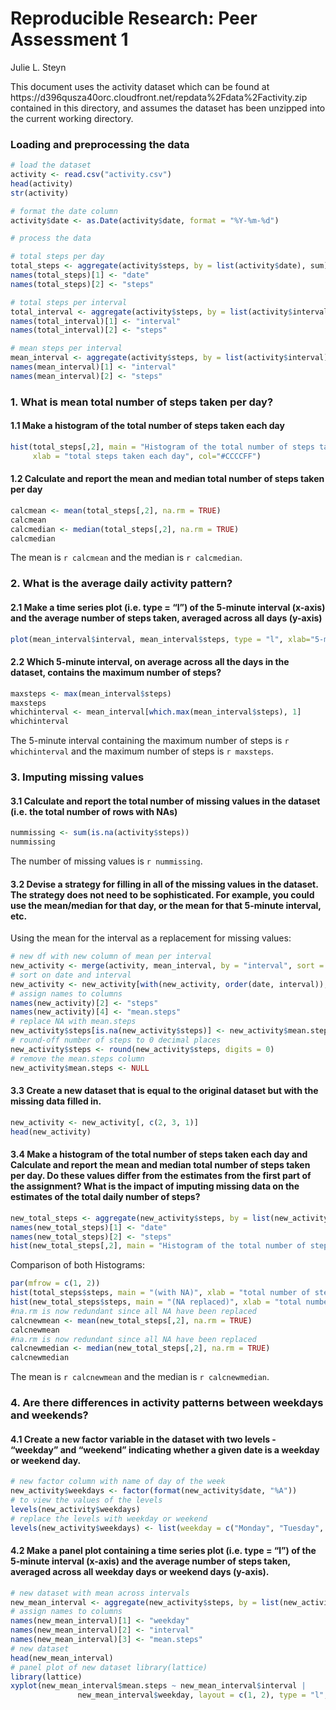 Reproducible Research: Peer Assessment 1
==============================================================================================
Julie L. Steyn

This document uses the activity dataset which can be found at https://d396qusza40orc.cloudfront.net/repdata%2Fdata%2Factivity.zip contained in this directory, and assumes the dataset has been unzipped into the current working directory.

### Loading and preprocessing the data


```r
# load the dataset
activity <- read.csv("activity.csv")
head(activity)
str(activity)

```


```r
# format the date column
activity$date <- as.Date(activity$date, format = "%Y-%m-%d")

```


```r
# process the data

# total steps per day
total_steps <- aggregate(activity$steps, by = list(activity$date), sum)
names(total_steps)[1] <- "date"
names(total_steps)[2] <- "steps"

# total steps per interval
total_interval <- aggregate(activity$steps, by = list(activity$interval), sum, na.rm = TRUE)
names(total_interval)[1] <- "interval"
names(total_interval)[2] <- "steps"

# mean steps per interval
mean_interval <- aggregate(activity$steps, by = list(activity$interval), mean, na.rm = TRUE)
names(mean_interval)[1] <- "interval"
names(mean_interval)[2] <- "steps"

```


### 1. What is mean total number of steps taken per day?

#### 1.1 Make a histogram of the total number of steps taken each day
```r
hist(total_steps[,2], main = "Histogram of the total number of steps taken each day (ignoring NA)", 
     xlab = "total steps taken each day", col="#CCCCFF")

```

#### 1.2 Calculate and report the mean and median total number of steps taken per day
```r
calcmean <- mean(total_steps[,2], na.rm = TRUE)
calcmean
calcmedian <- median(total_steps[,2], na.rm = TRUE)
calcmedian 
```

The mean is `r calcmean` and the median is `r calcmedian`.


### 2. What is the average daily activity pattern?

#### 2.1 Make a time series plot (i.e. type = "l") of the 5-minute interval (x-axis) and the average number of steps taken, averaged across all days (y-axis)
```r
plot(mean_interval$interval, mean_interval$steps, type = "l", xlab="5-minute interval", ylab="average number of steps taken")

```

#### 2.2 Which 5-minute interval, on average across all the days in the dataset, contains the maximum number of steps?
```r
maxsteps <- max(mean_interval$steps)
maxsteps
whichinterval <- mean_interval[which.max(mean_interval$steps), 1]
whichinterval
```

The 5-minute interval containing the maximum number of steps is `r whichinterval` and the maximum number of steps is `r maxsteps`.


### 3. Imputing missing values

#### 3.1 Calculate and report the total number of missing values in the dataset (i.e. the total number of rows with NAs)
```r
nummissing <- sum(is.na(activity$steps))
nummissing

```
The number of missing values is `r nummissing`.

#### 3.2 Devise a strategy for filling in all of the missing values in the dataset. The strategy does not need to be sophisticated. For example, you could use the mean/median for that day, or the mean for that 5-minute interval, etc.

Using the mean for the interval as a replacement for missing values:
```r
# new df with new column of mean per interval
new_activity <- merge(activity, mean_interval, by = "interval", sort = FALSE)
# sort on date and interval
new_activity <- new_activity[with(new_activity, order(date, interval)), ]  
# assign names to columns
names(new_activity)[2] <- "steps"
names(new_activity)[4] <- "mean.steps"
# replace NA with mean.steps
new_activity$steps[is.na(new_activity$steps)] <- new_activity$mean.steps[is.na(new_activity$steps)]
# round-off number of steps to 0 decimal places
new_activity$steps <- round(new_activity$steps, digits = 0) 
# remove the mean.steps column
new_activity$mean.steps <- NULL

```
  
#### 3.3 Create a new dataset that is equal to the original dataset but with the missing data filled in.
```r
new_activity <- new_activity[, c(2, 3, 1)]
head(new_activity)

```

#### 3.4 Make a histogram of the total number of steps taken each day and Calculate and report the mean and median total number of steps taken per day. Do these values differ from the estimates from the first part of the assignment? What is the impact of imputing missing data on the estimates of the total daily number of steps?
```r
new_total_steps <- aggregate(new_activity$steps, by = list(new_activity$date), sum)
names(new_total_steps)[1] <- "date"
names(new_total_steps)[2] <- "steps"
hist(new_total_steps[,2], main = "Histogram of the total number of steps taken each day (replacing NA)", xlab = "total steps taken each day", col="#CCCCFF")

```

Comparison of both Histograms:
```r
par(mfrow = c(1, 2))
hist(total_steps$steps, main = "(with NA)", xlab = "total number of steps taken each day", col="#CCCCFF")
hist(new_total_steps$steps, main = "(NA replaced)", xlab = "total number of steps taken each day", col="#CCCCFF")
#na.rm is now redundant since all NA have been replaced
calcnewmean <- mean(new_total_steps[,2], na.rm = TRUE)
calcnewmean
#na.rm is now redundant since all NA have been replaced
calcnewmedian <- median(new_total_steps[,2], na.rm = TRUE) 
calcnewmedian

```

The mean is `r calcnewmean` and the median is `r calcnewmedian`.


### 4. Are there differences in activity patterns between weekdays and weekends?

#### 4.1 Create a new factor variable in the dataset with two levels - "weekday" and "weekend" indicating whether a given date is a weekday or weekend day.
```r
# new factor column with name of day of the week
new_activity$weekdays <- factor(format(new_activity$date, "%A")) 
# to view the values of the levels
levels(new_activity$weekdays)
# replace the levels with weekday or weekend
levels(new_activity$weekdays) <- list(weekday = c("Monday", "Tuesday", "Wednesday", "Thursday", "Friday"), weekend = c("Saturday", "Sunday"))

```

#### 4.2 Make a panel plot containing a time series plot (i.e. type = "l") of the 5-minute interval (x-axis) and the average number of steps taken, averaged across all weekday days or weekend days (y-axis).
```r
# new dataset with mean across intervals
new_mean_interval <- aggregate(new_activity$steps, by = list(new_activity$weekdays, new_activity$interval), mean, na.rm = TRUE, na.action = NULL)
# assign names to columns
names(new_mean_interval)[1] <- "weekday"
names(new_mean_interval)[2] <- "interval"
names(new_mean_interval)[3] <- "mean.steps"
# new dataset 
head(new_mean_interval)
# panel plot of new dataset library(lattice)
library(lattice)
xyplot(new_mean_interval$mean.steps ~ new_mean_interval$interval | 
               new_mean_interval$weekday, layout = c(1, 2), type = "l", xlab = "Interval", ylab = "Number of steps")

```




